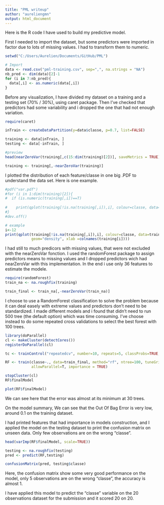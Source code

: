 ```yaml
---
title: "PML writeup"
author: "aureliengmn"
output: html_document
---
```


Here is the R code I have used to build my predictive model.

First I needed to import the dataset, but some predictors were imported in factor due to lots of missing values. I had to transform them to numeric.

```r
setwd("C:/Users/Aurelien/Documents/GitHub/PML")

# Import
data <- read.csv("pml-training.csv", sep=",", na.strings = "NA")
nb_pred <- dim(data)[2]-1
for (i in 7:nb_pred){
  data[,i] <- as.numeric(data[,i])
}
```

Before any visualization, I have divided my dataset on a training and a testing set (70% / 30%), using caret package.
Then I've checked that predictors had some variability and i dropped the one that had not enough variation. 

```r
require(caret)

inTrain <- createDataPartition(y=data$classe, p=0.7, list=FALSE)

training <- data[inTrain, ]
testing <- data[-inTrain, ]

#preview
head(nearZeroVar(training[,c(15:dim(training)[2])], saveMetrics = TRUE))

training <- training[,-nearZeroVar(training)]
```

I plotted the distribution of each feature/classe in one big .PDF to understand the data set. Here is one example.

```r
#pdf("var.pdf") 
#for (i in 1:dim(training)[2]){
#  if (is.numeric(training[,i])==T)
    
#    print(qplot(training[!is.na(training[,i]),i], colour=classe, data=training[!is.na(training[,i]),],            geom="density", xlab =colnames(training[i])))
#}
#dev.off() 

# example
i<-12
print(qplot(training[!is.na(training[,i]),i], colour=classe, data=training[!is.na(training[,i]),], 
            geom="density", xlab =colnames(training[i])))
```

I had still to much predicors with missing values, that were not excluded with the nearZeroVar fonction. I used the randomForest package to assign predictors means to missing values and I dropped predictors wich had nearZeroVar with this implementation. In the end i use only 36 features to estimate the modele.

```r
require(randomForest)
train_na <- na.roughfix(training)

train_final <- train_na[,-nearZeroVar(train_na)]
```

I choose to use a RandomForest classification to solve the problem because it can deal easely with extreme values and predictors don't need to be standardized. I made different models and i found that didn't need to run 500 tree (the default option) which was time consuming. I've choose instead to do some repeated cross validations to select the best forest with 100 trees.

```r
library(doParallel)
cl <- makeCluster(detectCores())
registerDoParallel(cl)

tc <- trainControl("repeatedcv", number=10, repeats=5, classProbs=TRUE, savePred=T)

RF <- train(classe~., data=train_final, method="rf", ntree=100, tuneGrid=data.frame(.mtry = 3), trControl=tc, 
            allowParallel=T, importance = TRUE)

stopCluster(cl)
RF$finalModel

plot(RF$finalModel)
```

We can see here that the error was almost at its minimum at 30 trees. 

On the model summary, We can see that the Out Of Bag Error is very low, around 0.1 on the training dataset.

I had printed features that had importance in models construction, and I applied the model on the testing dataset to print the confusion matrix on unseen data. Only few observations are on the wrong "classe".

```r
head(varImp(RF$finalModel, scale=TRUE))

testing <- na.roughfix(testing)
pred <- predict(RF,testing)

confusionMatrix(pred, testing$classe)
```

Here, the confusion matrix show some very good performance on the model, only 5 observations are on the wrong "classe", the accuracy is almost 1.

I have applied this model to predict the "classe" variable on the 20 observations dataset for the submission and it scored 20 on 20.
